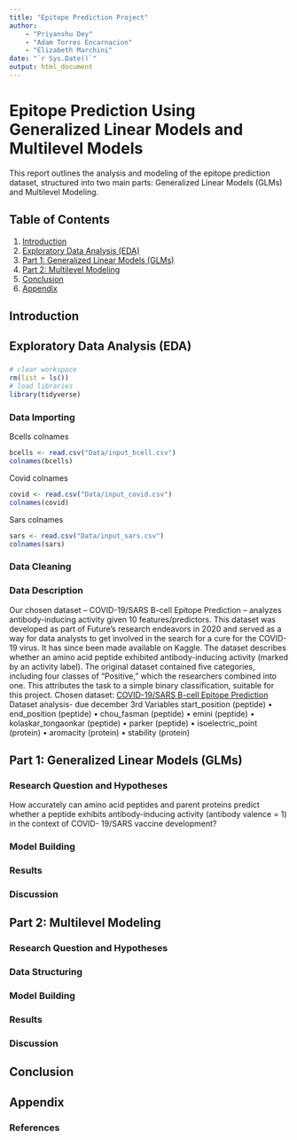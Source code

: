 ```yaml
---
title: "Epitope Prediction Project"
author: 
    - "Priyanshu Dey"
    - "Adam Torres Encarnacion"
    - "Elizabeth Marchini"
date: "`r Sys.Date()`"
output: html_document
---
```


# Epitope Prediction Using Generalized Linear Models and Multilevel Models

This report outlines the analysis and modeling of the epitope prediction dataset, structured into two main parts: Generalized Linear Models (GLMs) and Multilevel Modeling.

## Table of Contents
1. [Introduction](#introduction)
2. [Exploratory Data Analysis (EDA)](#eda)
3. [Part 1: Generalized Linear Models (GLMs)](#glm)
4. [Part 2: Multilevel Modeling](#multilevel)
5. [Conclusion](#conclusion)
6. [Appendix](#appendix)

## Introduction {#introduction}


## Exploratory Data Analysis (EDA) {#eda}
###

```r
# clear workspace
rm(list = ls()) 
# load libraries
library(tidyverse)

```
### Data Importing 
Bcells colnames
```r
bcells <- read.csv("Data/input_bcell.csv")
colnames(bcells)
```
Covid colnames
```r
covid <- read.csv("Data/input_covid.csv")
colnames(covid)
```
Sars colnames
```r
sars <- read.csv("Data/input_sars.csv")
colnames(sars)
```
### Data Cleaning

### Data Description
Our chosen dataset – COVID-19/SARS B-cell Epitope Prediction – analyzes antibody-inducing activity given 10 features/predictors. This dataset was developed as part of Future’s research endeavors in 2020 and served as a way for data analysts to get involved in the search for a cure for the COVID-19 virus. It has since been made available on Kaggle. The dataset describes whether an amino acid peptide exhibited antibody-inducing activity (marked by an activity label). The original dataset contained five categories, including four classes of “Positive,” which the researchers combined into one. This attributes the task to a simple binary classification, suitable for this project.
Chosen dataset: [COVID-19/SARS B-cell Epitope Prediction](https://www.kaggle.com/datasets/futurecorporation/epitope-prediction/data)
Dataset analysis-  due december 3rd
Variables
start_position (peptide)
• end_position (peptide)
• chou_fasman (peptide)
• emini (peptide)
• kolaskar_tongaonkar (peptide)
• parker (peptide)
• isoelectric_point (protein)
• aromacity (protein)
• stability (protein)

## Part 1: Generalized Linear Models (GLMs) {#glm}

### Research Question and Hypotheses
How accurately can amino acid peptides and parent proteins predict whether a peptide exhibits antibody-inducing activity (antibody valence = 1) in the context of COVID- 19/SARS vaccine development? 


### Model Building



### Results


### Discussion


## Part 2: Multilevel Modeling {#multilevel}

### Research Question and Hypotheses


### Data Structuring


### Model Building


### Results



### Discussion


## Conclusion {#conclusion}



## Appendix {#appendix}




### References


